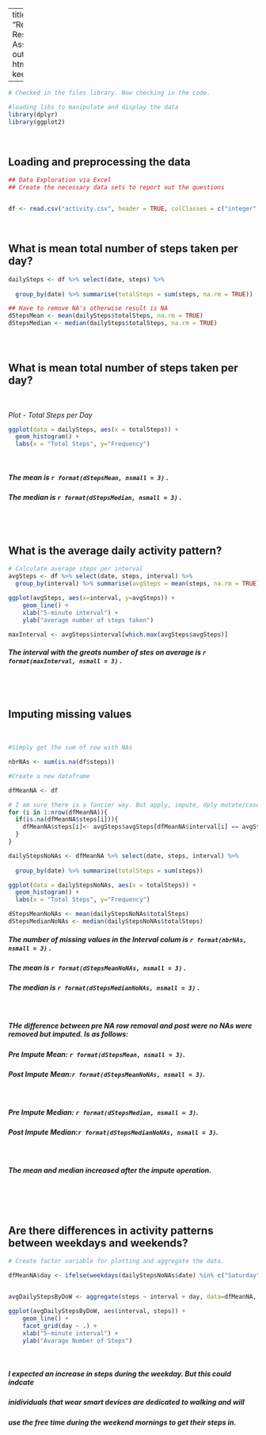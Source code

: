 

---
title: "Reproducible Research: Peer Assessment 1"
output: 
  html_document:
    keep_md: true
  
---



```r
# Checked in the files library. Now checking in the code.

#loading libs to manipulate and display the data
library(dplyr)
library(ggplot2)
```
<br>

## Loading and preprocessing the data

```r
## Data Exploration via Excel
## Create the necessary data sets to report out the questions


df <- read.csv("activity.csv", header = TRUE, colClasses = c("integer", "Date", "integer"))
```

<br>

## What is mean total number of steps taken per day?

```r




dailySteps <- df %>% select(date, steps) %>% 
  
  group_by(date) %>% summarise(totalSteps = sum(steps, na.rm = TRUE))

## Have to remove NA's otherwise result is NA
dStepsMean <- mean(dailySteps$totalSteps, na.rm = TRUE)
dStepsMedian <- median(dailySteps$totalSteps, na.rm = TRUE)
```
<br>

# 
## What is mean total number of steps taken per day?

<br>

*Plot - Total Steps per Day*

```r
ggplot(data = dailySteps, aes(x = totalSteps)) +
  geom_histogram() +
  labs(x = "Total Steps", y="Frequency")

```
<br>

##### The mean is `r format(dStepsMean, nsmall = 3)` .

##### The median is `r format(dStepsMedian, nsmall = 3)` .


<br>
<br>

  

## What is the average daily activity pattern?

```r
# Calculate average steps per interval
avgSteps <- df %>% select(date, steps, interval) %>% 
  group_by(interval) %>% summarise(avgSteps = mean(steps, na.rm = TRUE))

ggplot(avgSteps, aes(x=interval, y=avgSteps)) +
    geom_line() +
    xlab("5-minute interval") +
    ylab("average number of steps taken") 

maxInterval <- avgSteps$interval[which.max(avgSteps$avgSteps)]


```

##### The interval with the greats number of stes on average is `r format(maxInterval, nsmall = 3)` .

<br>
<br>

## Imputing missing values

<br>

```r

#Simply get the sum of row with NAs

nbrNAs <- sum(is.na(df$steps))

#Create a new dataframe

dfMeanNA <- df

# I am sure there is a fancier way. But apply, impute, dply mutate/case are a bit advanced. 
for (i in 1:nrow(dfMeanNA)){
  if(is.na(dfMeanNA$steps[i])){
    dfMeanNA$steps[i]<- avgSteps$avgSteps[dfMeanNA$interval[i] == avgSteps$interval]
  }
}

dailyStepsNoNAs <- dfMeanNA %>% select(date, steps, interval) %>% 
  
  group_by(date) %>% summarise(totalSteps = sum(steps))

ggplot(data = dailyStepsNoNAs, aes(x = totalSteps)) +
  geom_histogram() +
  labs(x = "Total Steps", y="Frequency")

dStepsMeanNoNAs <- mean(dailyStepsNoNAs$totalSteps)
dStepsMedianNoNAs <- median(dailyStepsNoNAs$totalSteps)

```

##### The number of missing values in the Interval colum is `r format(nbrNAs, nsmall = 3)` .

##### The mean is `r format(dStepsMeanNoNAs, nsmall = 3)` .

##### The median is `r format(dStepsMedianNoNAs, nsmall = 3)` .

<br>

##### THe difference between pre NA row removal and post were no NAs were removed but imputed. Is as follows:

##### Pre Impute Mean: `r format(dStepsMean, nsmall = 3)`.
##### Post Impute Mean:`r format(dStepsMeanNoNAs, nsmall = 3)`.

<br>

##### Pre Impute Median: `r format(dStepsMedian, nsmall = 3)`.
##### Post Impute Median:`r format(dStepsMedianNoNAs, nsmall = 3)`.

<br>

##### The mean and median increased after the impute operation. 

<br>

<br>

## Are there differences in activity patterns between weekdays and weekends?
```r
# Create factor variable for plotting and aggregate the data. 

dfMeanNA$day <- ifelse(weekdays(dailyStepsNoNAs$date) %in% c("Saturday", "Sunday"), "weekend", "weekday")


avgDailyStepsByDoW <- aggregate(steps ~ interval + day, data=dfMeanNA, mean)

ggplot(avgDailyStepsByDoW, aes(interval, steps)) + 
    geom_line() + 
    facet_grid(day ~ .) +
    xlab("5-minute interval") + 
    ylab("Avarage Number of Steps")

```


<br>

##### I expected an increase in steps during the weekday. But this could indcate
##### inidividuals that wear smart devices are dedicated to walking and will
##### use the free time during the weekend mornings to get their steps in.

<br>


